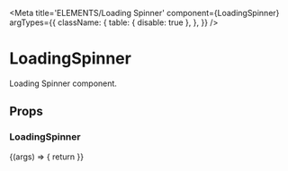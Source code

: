 
<Meta
  title='ELEMENTS/Loading Spinner'
  component={LoadingSpinner}
  argTypes={{
    className: {
      table: { disable: true },
    },
  }}
/>

# LoadingSpinner

Loading Spinner component.

## Props

<Props of={LoadingSpinner} />

### LoadingSpinner

<Preview>
  <Story name='Loading Spinner' args={{ label: "Loading..." }}>
    {(args) => {
      return <LoadingSpinner label={args.label} />
    }}
  </Story>
</Preview>
